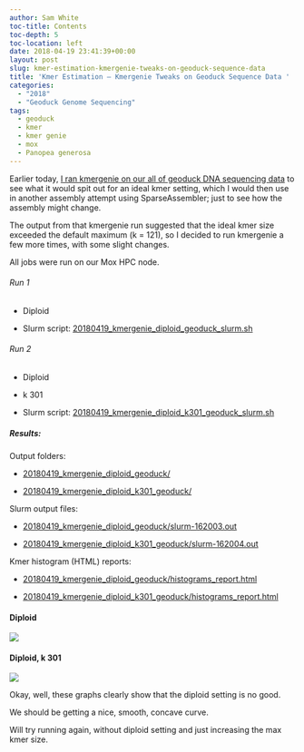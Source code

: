 ```yaml
---
author: Sam White
toc-title: Contents
toc-depth: 5
toc-location: left
date: 2018-04-19 23:41:39+00:00
layout: post
slug: kmer-estimation-kmergenie-tweaks-on-geoduck-sequence-data
title: 'Kmer Estimation – Kmergenie Tweaks on Geoduck Sequence Data '
categories:
  - "2018"
  - "Geoduck Genome Sequencing"
tags:
  - geoduck
  - kmer
  - kmer genie
  - mox
  - Panopea generosa
---
```


Earlier today, [I ran kmergenie on our all of geoduck DNA sequencing data](https://robertslab.github.io/sams-notebook/posts/2018/2018-04-19-kmer-estimation-kmergenie-on-geoduck-sequence-data-default-settings/) to see what it would spit out for an ideal kmer setting, which I would then use in another assembly attempt using SparseAssembler; just to see how the assembly might change.

The output from that kmergenie run suggested that the ideal kmer size exceeded the default maximum (k = 121), so I decided to run kmergenie a few more times, with some slight changes.

All jobs were run on our Mox HPC node.



###### Run 1







  * Diploid



  * Slurm script: [20180419_kmergenie_diploid_geoduck_slurm.sh](https://owl.fish.washington.edu/Athaliana/20180419_kmergenie_diploid_geoduck/20180419_kmergenie_diploid_geoduck_slurm.sh)






###### Run 2







  * Diploid


  * k 301



  * Slurm script: [20180419_kmergenie_diploid_k301_geoduck_slurm.sh](https://owl.fish.washington.edu/Athaliana/20180419_kmergenie_diploid_k301_geoduck/20180419_kmergenie_diploid_k301_geoduck_slurm.sh)






##### Results:





Output folders:





  * [20180419_kmergenie_diploid_geoduck/](https://owl.fish.washington.edu/Athaliana/20180419_kmergenie_diploid_geoduck/)



  * [20180419_kmergenie_diploid_k301_geoduck/](https://owl.fish.washington.edu/Athaliana/20180419_kmergenie_diploid_k301_geoduck/)






Slurm output files:





  * [20180419_kmergenie_diploid_geoduck/slurm-162003.out](https://owl.fish.washington.edu/Athaliana/20180419_kmergenie_diploid_geoduck/slurm-162003.out)



  * [20180419_kmergenie_diploid_k301_geoduck/slurm-162004.out](https://owl.fish.washington.edu/Athaliana/20180419_kmergenie_diploid_k301_geoduck/slurm-162004.out)






Kmer histogram (HTML) reports:





  * [20180419_kmergenie_diploid_geoduck/histograms_report.html](https://owl.fish.washington.edu/Athaliana/20180419_kmergenie_diploid_geoduck/histograms_report.html)



  * [20180419_kmergenie_diploid_k301_geoduck/histograms_report.html](https://owl.fish.washington.edu/Athaliana/20180419_kmergenie_diploid_k301_geoduck/histograms_report.html)






#### Diploid





![](https://owl.fish.washington.edu/Athaliana/20180419_kmergenie_diploid_geoduck/20180419_kmergenie_diploid_geoduck.png)

  

  




#### Diploid, k 301



![](https://owl.fish.washington.edu/Athaliana/20180419_kmergenie_diploid_k301_geoduck/20180419_kmergenie_diploid_k301_geoduck.png)

Okay, well, these graphs clearly show that the diploid setting is no good.

We should be getting a nice, smooth, concave curve.

Will try running again, without diploid setting and just increasing the max kmer size.
